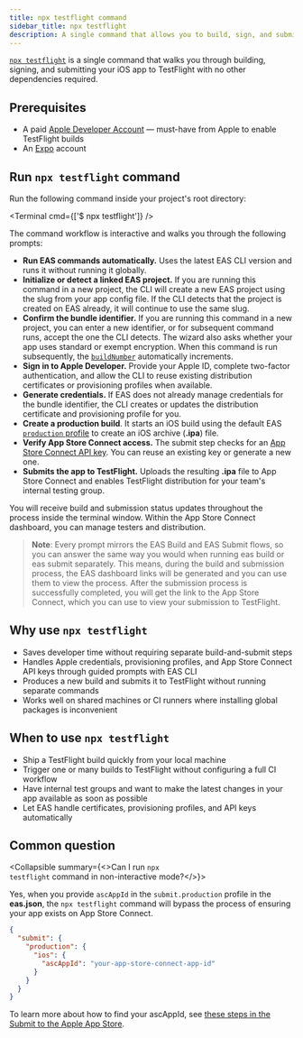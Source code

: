 ```yaml
---
title: npx testflight command
sidebar_title: npx testflight
description: A single command that allows you to build, sign, and submit your iOS app to TestFlight from any device.
---
```



[`npx testflight`](https://www.npmjs.com/package/testflight) is a single command that walks you through building, signing, and submitting your iOS app to TestFlight with no other dependencies required.

## Prerequisites

- A paid [Apple Developer Account](https://developer.apple.com/account/) &mdash; must-have from Apple to enable TestFlight builds
- An [Expo](https://expo.dev/signup) account

## Run `npx testflight` command

Run the following command inside your project's root directory:

<Terminal cmd={['$ npx testflight']} />

The command workflow is interactive and walks you through the following prompts:

- **Run EAS commands automatically.** Uses the latest EAS CLI version and runs it without running it globally.
- **Initialize or detect a linked EAS project.** If you are running this command in a new project, the CLI will create a new EAS project using the slug from your app config file. If the CLI detects that the project is created on EAS already, it will continue to use the same slug.
- **Confirm the bundle identifier.** If you are running this command in a new project, you can enter a new identifier, or for subsequent command runs, accept the one the CLI detects. The wizard also asks whether your app uses standard or exempt encryption. When this command is run subsequently, the [`buildNumber`](/tutorial/eas/manage-app-versions/#understanding-developer-facing-and-user-facing-app-versions) automatically increments.
- **Sign in to Apple Developer.** Provide your Apple ID, complete two-factor authentication, and allow the CLI to reuse existing distribution certificates or provisioning profiles when available.
- **Generate credentials.** If EAS does not already manage credentials for the bundle identifier, the CLI creates or updates the distribution certificate and provisioning profile for you.
- **Create a production build**. It starts an iOS build using the default EAS [`production` profile](/build/eas-json/#production-builds) to create an iOS archive (**.ipa**) file.
- **Verify App Store Connect access.** The submit step checks for an [App Store Connect API key](https://expo.fyi/creating-asc-api-key). You can reuse an existing key or generate a new one.
- **Submits the app to TestFlight.** Uploads the resulting **.ipa** file to App Store Connect and enables TestFlight distribution for your team's internal testing group.

You will receive build and submission status updates throughout the process inside the terminal window. Within the App Store Connect dashboard, you can manage testers and distribution.

> **Note**: Every prompt mirrors the EAS Build and EAS Submit flows, so you can answer the same way you would when running eas build or eas submit separately. This means, during the build and submission process, the EAS dashboard links will be generated and you can use them to view the process. After the submission process is successfully completed, you will get the link to the App Store Connect, which you can use to view your submission to TestFlight.

## Why use `npx testflight`

- Saves developer time without requiring separate build-and-submit steps
- Handles Apple credentials, provisioning profiles, and App Store Connect API keys through guided prompts with EAS CLI
- Produces a new build and submits it to TestFlight without running separate commands
- Works well on shared machines or CI runners where installing global packages is inconvenient

## When to use `npx testflight`

- Ship a TestFlight build quickly from your local machine
- Trigger one or many builds to TestFlight without configuring a full CI workflow
- Have internal test groups and want to make the latest changes in your app available as soon as possible
- Let EAS handle certificates, provisioning profiles, and API keys automatically

## Common question

<Collapsible summary={<>Can I run <CODE>npx testflight</CODE> command in non-interactive mode?</>}>

Yes, when you provide `ascAppId` in the `submit.production` profile in the **eas.json**, the `npx testflight` command will bypass the process of ensuring your app exists on App Store Connect.

```json eas.json
{
  "submit": {
    "production": {
      "ios": {
        "ascAppId": "your-app-store-connect-app-id"
      }
    }
  }
}
```

To learn more about how to find your ascAppId, see [these steps in the Submit to the Apple App Store](/submit/ios/#how-to-find-ascappid).

</Collapsible>

